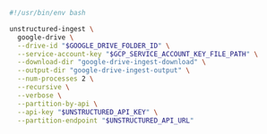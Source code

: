 ```bash CLI
#!/usr/bin/env bash

unstructured-ingest \
  google-drive \
  --drive-id "$GOOGLE_DRIVE_FOLDER_ID" \
  --service-account-key "$GCP_SERVICE_ACCOUNT_KEY_FILE_PATH" \
  --download-dir "google-drive-ingest-download" \
  --output-dir "google-drive-ingest-output" \
  --num-processes 2 \
  --recursive \
  --verbose \
  --partition-by-api \
  --api-key "$UNSTRUCTURED_API_KEY" \
  --partition-endpoint "$UNSTRUCTURED_API_URL"
```
